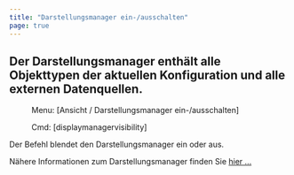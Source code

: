 ```yaml
---
title: "Darstellungsmanager ein-/ausschalten"
page: true
---
```

## Der Darstellungsmanager enth&#228;lt alle Objekttypen der aktuellen Konfiguration<GeoMapper> und alle externen Datenquellen</GeoMapper>.
 <Menu> Menu: [Ansicht / Darstellungsmanager ein-/ausschalten] </Menu> 
<GeoDesigner> <Menu> Cmd: [displaymanagervisibility] </Menu> </GeoDesigner>

Der Befehl blendet den Darstellungsmanager ein oder aus.

N&#228;here Informationen zum Darstellungsmanager finden Sie [hier ...](../../darstellungsmanager/allgemein/uebersicht)
